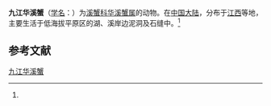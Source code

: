 {{Speciesbox
| name = 九江华溪蟹
| status = 
| status_system = 
| image = 
| genus = Sinopotamon
| species = jiujiangense
| authority = (Dai, Zhao et Peng, 1995)<ref name='id12201'>{{cite web| url =http://www.bioinfo.cn/db05/BjdwSpecies.php?action=view&id=12201| title =九江华溪蟹| work =《中国动物物种编目数据库》| publisher =中国科学院微生物研究所| author =中国科学院动物研究所| accessdate =2009-04-28| deadurl =yes| archiveurl =https://web.archive.org/web/20160305020808/http://www.bioinfo.cn/db05/BjdwSpecies.php?action=view&id=12201| archivedate =2016-03-05}}</ref>
}}

'''九江华溪蟹'''（[[学名|学名]]：{{lang|la|''Sinopotamon jiujiangense''}}）为[[溪蟹科|溪蟹科]][[华溪蟹属|华溪蟹属]]的动物。在[[中国大陆|中国大陆]]，分布于[[江西|江西]]等地，主要生活于低海拔平原区的湖、溪岸边泥洞及石缝中。<ref name='id12201'/>

== 参考文献 ==
{{reflist}}

{{Wikispecies|Sinopotamon jiujiangense}}
{{Taxonbar|from=Q14344141}}

[[Category:华溪蟹属|九江华溪蟹]]


{{螃蟹小作品}}